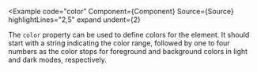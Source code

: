 
<Example
  code="color"
  Component={Component}
  Source={Source}
  highlightLines="2,5"
  expand
  undent={2}
>
  The `color` property can be used to define colors for the element.  It
  should start with a string indicating the color range, followed by one to
  four numbers as the color stops for foreground and background colors in
  light and dark modes, respectively.
</Example>
